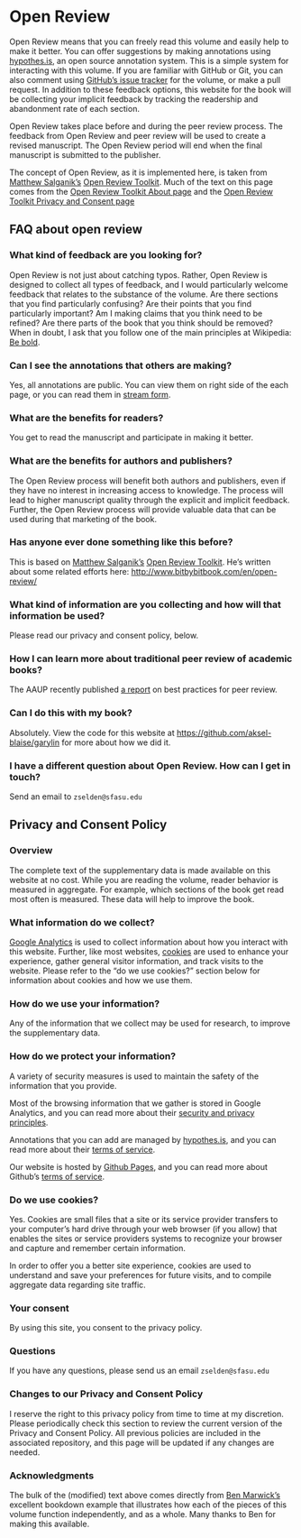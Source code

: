 # Open Review {#open}

Open Review means that you can freely read this volume and easily help to make it better. You can offer suggestions by making annotations using [hypothes.is](https://hypothes.is/), an open source annotation system. This is a simple system for interacting with this volume. If you are familiar with GitHub or Git, you can also comment using [GitHub's issue tracker](https://github.com/aksel-blaise/garylin/issues/new) for the volume, or make a pull request. In addition to these feedback options, this website for the book will be collecting your implicit feedback by tracking the readership and abandonment rate of each section.

Open Review takes place before and during the peer review process. The feedback from Open Review and peer review will be used to create a revised manuscript. The Open Review period will end when the final manuscript is submitted to the publisher. 

The concept of Open Review, as it is implemented here, is taken from [Matthew Salganik's](https://twitter.com/msalganik) [Open Review Toolkit](http://www.openreviewtoolkit.org/). Much of the text on this page comes from the [Open Review Toolkit About page](http://www.bitbybitbook.com/en/open-review/) and the [Open Review Toolkit Privacy and Consent page](http://www.bitbybitbook.com/en/privacy/)

## FAQ about open review

### What kind of feedback are you looking for?

Open Review is not just about catching typos. Rather, Open Review is designed to collect all types of feedback, and I would particularly welcome feedback that relates to the substance of the volume. Are there sections that you find particularly confusing? Are their points that you find particularly important? Am I making claims that you think need to be refined? Are there parts of the book that you think should be removed? When in doubt, I ask that you follow one of the main principles at Wikipedia: [Be bold](https://en.wikipedia.org/wiki/Wikipedia:Be_bold).

### Can I see the annotations that others are making?

Yes, all annotations are public. You can view them on right side of the each page, or you can read them in [stream form](https://hypothes.is/stream?q=benmarwick-bookdown-ort).

### What are the benefits for readers?

You get to read the manuscript and participate in making it better.

### What are the benefits for authors and publishers?

The Open Review process will benefit both authors and publishers, even if they have no interest in increasing access to knowledge. The process will lead to higher manuscript quality through the explicit and implicit feedback. Further, the Open Review process will provide valuable data that can be used during that marketing of the book.

### Has anyone ever done something like this before?

This is based on [Matthew Salganik's](https://twitter.com/msalganik) [Open Review Toolkit](http://www.openreviewtoolkit.org/). He's written about some related efforts here: <http://www.bitbybitbook.com/en/open-review/>

### What kind of information are you collecting and how will that information be used?

Please read our privacy and consent policy, below. 

### How I can learn more about traditional peer review of academic books?

The AAUP recently published [a report](http://www.aaupnet.org/resources/for-members/handbooks-and-toolkits/peer-review-best-practices) on best practices for peer review.

### Can I do this with my book?

Absolutely. View the code for this website at <https://github.com/aksel-blaise/garylin> for more about how we did it.

### I have a different question about Open Review. How can I get in touch?

Send an email to `zselden@sfasu.edu`

## Privacy and Consent Policy

### Overview

The complete text of the supplementary data is made available on this website at no cost. While you are reading the volume, reader behavior is measured in aggregate. For example, which sections of the book get read most often is measured. These data will help to improve the book.

### What information do we collect?

[Google Analytics](https://analytics.google.com/) is used to collect information about how you interact with this website. Further, like most websites, [cookies](https://en.wikipedia.org/wiki/HTTP_cookie) are used to enhance your experience, gather general visitor information, and track visits to the website. Please refer to the "do we use cookies?" section below for information about cookies and how we use them.

### How do we use your information?

Any of the information that we collect may be used for research, to improve the supplementary data.

### How do we protect your information?

A variety of security measures is used to maintain the safety of the information that you provide.

Most of the browsing information that we gather is stored in Google Analytics, and you can read more about their [security and privacy principles](https://support.google.com/analytics/answer/6004245?hl=en).

Annotations that you can add are managed by [hypothes.is](https://hypothes.is/), and you can read more about their [terms of service](https://hypothes.is/terms-of-service/).

Our website is hosted by [Github Pages](https://pages.github.com/), and you can read more about Github's [terms of service](https://help.github.com/articles/github-terms-of-service/).

### Do we use cookies?

Yes. Cookies are small files that a site or its service provider transfers to your computer's hard drive through your web browser (if you allow) that enables the sites or service providers systems to recognize your browser and capture and remember certain information.

In order to offer you a better site experience, cookies are used to understand and save your preferences for future visits, and to compile aggregate data regarding site traffic.

### Your consent

By using this site, you consent to the privacy policy.

### Questions

If you have any questions, please send us an email `zselden@sfasu.edu`

### Changes to our Privacy and Consent Policy

I reserve the right to this privacy policy from time to time at my discretion. Please periodically check this section to review the current version of the Privacy and Consent Policy. All previous policies are included in the associated repository, and this page will be updated if any changes are needed.

### Acknowledgments

The bulk of the (modified) text above comes directly from [Ben Marwick's](https://github.com/benmarwick/bookdown-ort) excellent bookdown example that illustrates how each of the pieces of this volume function independently, and as a whole. Many thanks to Ben for making this available.
